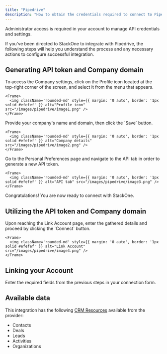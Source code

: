 ```yaml
---
title: "Pipedrive"
description: "How to obtain the credentials required to connect to Pipedrive."
---
```



<Note>
  Administrator access is required in your account to manage API credentials and settings.
</Note>

If you've been directed to StackOne to integrate with Pipedrive, the following steps will help you understand the process and any necessary actions to configure successful integration.

## Generating API token and Company domain

<Steps>
  <Step title="Access Company settings">
    To access the Company settings, click on the Profile icon located at the top-right corner of the screen, and select it from the menu that appears.

    <Frame>
      <img className='rounded-md' style={{ margin: '0 auto', border: '1px solid #efefef' }} alt="Profile icon" src="/images/pipedrive/image1.png" />
    </Frame>
  </Step>

  <Step title="Provide company details">
    Provide your company's name and domain, then click the `Save` button.

    <Frame>
      <img className='rounded-md' style={{ margin: '0 auto', border: '1px solid #efefef' }} alt="Company details" src="/images/pipedrive/image2.png" />
    </Frame>
  </Step>

  <Step title="Generate API token">
    Go to the Personal Preferences page and navigate to the API tab in order to generate a new API token.

    <Frame>
      <img className='rounded-md' style={{ margin: '0 auto', border: '1px solid #efefef' }} alt="API tab" src="/images/pipedrive/image3.png" />
    </Frame>
  </Step>
</Steps>

Congratulations! You are now ready to connect with StackOne.

## Utilizing the API token and Company domain

<Steps>
  <Step title="Enter the Details">
    Upon reaching the Link Account page, enter the gathered details and proceed by clicking the `Connect` button.

    <Frame>
      <img className='rounded-md' style={{ margin: '0 auto', border: '1px solid #efefef' }} alt="Link Account" src="/images/pipedrive/image4.png" />
    </Frame>
  </Step>
</Steps>


## Linking your Account

Enter the required fields from the previous steps in your connection form.

<IntegrationFooter />

## Available data

This integration has the following [CRM Resources](https://docs.stackone.com/reference/getting-started-with-your-api) available from the provider:
- Contacts
- Deals
- Leads
- Activities
- Organizations
